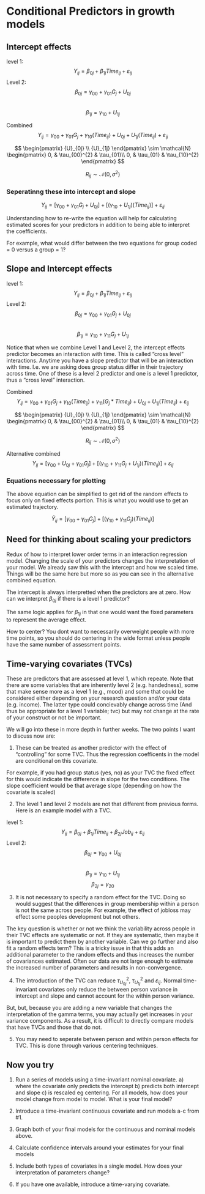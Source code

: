 # Conditional Predictors in growth models



## Intercept effects
level 1: 
$$ {Y}_{ij} = \beta_{0j}  + \beta_{1j}Time_{ij} + \varepsilon_{ij} $$
Level 2: 
$$ {\beta}_{0j} = \gamma_{00} + \gamma_{01}G_{j} +   U_{0j}$$  
$$ {\beta}_{1j} = \gamma_{10} + U_{1j} $$  



Combined
  $$ {Y}_{ij} = \gamma_{00} + \gamma_{01}G_{j}+  \gamma_{10} (Time_{ij}) + U_{0j} + U_{1j}(Time_{ij}) + \varepsilon_{ij} $$

$$ \begin{pmatrix} {U}_{0j} \\ {U}_{1j} \end{pmatrix}
\sim \mathcal{N} \begin{pmatrix} 
  0,     & \tau_{00}^{2} & \tau_{01}\\ 
  0, & \tau_{01} & \tau_{10}^{2}
\end{pmatrix} $$


$$ {R}_{ij} \sim \mathcal{N}(0, \sigma^{2})  $$


### Seperatinng these into intercept and slope

  $$ {Y}_{ij} = [\gamma_{00} + \gamma_{01}G_{j}+ U_{0j}]  + [(\gamma_{10}  + U_{1j})(Time_{ij})] + \varepsilon_{ij} $$
  

Understanding how to re-write the equation will help for calculating estimated scores for your predictors in addition to being able to interpret the coefficients.

For example, what would differ between the two equations for group coded = 0 versus a group = 1?


## Slope and Intercept effects

level 1: 
$$ {Y}_{ij} = \beta_{0j}  + \beta_{1j}Time_{ij} + \varepsilon_{ij} $$
Level 2: 
$$ {\beta}_{0j} = \gamma_{00} + \gamma_{01}G_{j} +   U_{0j}$$  
$$ {\beta}_{1j} = \gamma_{10} + \gamma_{11}G_{j} + U_{1j} $$  


Notice that when we combine Level 1 and Level 2, the intercept effects predictor becomes an interaction with time. This is called "cross level" interactions. Anytime you have a slope predictor that will be an interaction with time. I.e. we are asking does group status differ in their trajectory across time. One of these is a level 2 predictor and one is a level 1 predictor, thus a "cross level" interaction. 


Combined
  $$ {Y}_{ij} = \gamma_{00} + \gamma_{01}G_{j}+  \gamma_{10} (Time_{ij}) + \gamma_{11}(G_{j}*Time_{ij}) +  U_{0j} + U_{1j}(Time_{ij}) + \varepsilon_{ij} $$

$$ \begin{pmatrix} {U}_{0j} \\ {U}_{1j} \end{pmatrix}
\sim \mathcal{N} \begin{pmatrix} 
  0,     & \tau_{00}^{2} & \tau_{01}\\ 
  0, & \tau_{01} & \tau_{10}^{2}
\end{pmatrix} $$


$$ {R}_{ij} \sim \mathcal{N}(0, \sigma^{2})  $$


Alternative combined
$$ {Y}_{ij} = [\gamma_{00} + U_{0j} +\gamma_{01}G_{j}] + [(\gamma_{10}  + \gamma_{11}G_{j}+  U_{1j})(Time_{ij})] + \varepsilon_{ij} $$
  
### Equations necessary for plotting

The above equation can be simplified to get rid of the random effects to focus only on fixed effects portion. This is what you would use to get an estimated trajectory. 
  
  $$ \hat{Y}_{ij} = [\gamma_{00} +\gamma_{01}G_{j}] + [(\gamma_{10}  + \gamma_{11}G_{j})(Time_{ij})] $$
  
## Need for thinking about scaling your predictors

Redux of how to interpret lower order terms in an interaction regression model. Changing the scale of your predictors changes the interpretation of your model. We already saw this with the intercept and how we scaled time. Things will be the same here but more so as you can see in the alternative combined equation.

The intercept is always interpretted when the predictors are at zero. How can we interpret  $\beta_{0j}$ if there is a level 1 predictor? 

The same logic applies for $\beta_{1j}$ in that one would want the fixed parameters to represent the average effect. 

How to center? You dont want to necessarily overweight people with more time points, so you should do centering in the wide format unless people have the same number of assessment points. 


## Time-varying covariates (TVCs)

These are predictors that are assessed at level 1, which repeate. Note that there are some variables that are inherently level 2 (e.g. handedness), some that make sense more as a level 1 (e.g., mood) and some that could be considered either depending on your research question and/or your data (e.g. income). The latter type could concievably change across time (And thus be appropriate for a level 1 variable; tvc) but may not change at the rate of your construct or not be important.

We will go into these in more depth in further weeks. The two points I want to discuss now are: 

1. These can be treated as another predictor with the effect of "controlling" for some TVC. Thus the regression coefficents in the model are conditional on this covariate. 

For example, if you had group status (yes, no) as your TVC the fixed effect for this would indicate the difference in slope for the two conditions. The slope coefficient would be that average slope (depending on how the covariate is scaled)


2. The level 1 and level 2 models are not that different from previous forms. Here is an example model with a TVC. 

level 1: 
$$ {Y}_{ij} = \beta_{0j}  + \beta_{1j}Time_{ij} + \beta_{2j}Job_{ij} +\varepsilon_{ij} $$
Level 2: 
$$ {\beta}_{0j} = \gamma_{00} +    U_{0j}$$  
$$ {\beta}_{1j} = \gamma_{10} + U_{1j} $$
$$ {\beta}_{2j} = \gamma_{20} $$

3. It is not necessary to specify a random effect for the TVC. Doing so would suggest that the differences in group membership within a person is not the same across people. For example, the effect of jobloss may effect some peoples development but not others. 

The key question is whether or not we think the variability across people in their TVC effects are systematic or not. If they are systematic, then maybe it is important to predict them by another variable. Can we go further and also fit a random effects term? This is a tricky issue in that this adds an additional parameter to the random effects and thus increases the number of covariances estimated. Often our data are not large enough to estimate the increased number of parameters and results in non-convergence.

4. The introduction of the TVC can reduce $\tau^2_{U_{0j}}$, $\tau^2_{U_{1j}}$ and $\varepsilon_{ij}$. Normal time-invariant covariates only reduce the between person variance in intercept and slope and cannot account for the within person variance. 

But, but, because you are adding a new variable that changes the interpretation of the gamma terms, you may actually get increases in your variance components. As a result, it is difficult to directly compare models that have TVCs and those that do not. 

5. You may need to seperate between person and within person effects for TVC. This is done through various centering techniques. 


## Now you try

1. Run a series of models using a time-invariant nominal covariate. a) where the covariate only predicts the intercept b) predicts both intercept and slope c) is rescaled eg centering. For all models, how does your model change from model to model. What is your final model?  

2. Introduce a time-invariant continuous covariate and run models a-c from #1. 

3. Graph both of your final models for the continuous and nominal models above. 
4. Calculate confidence intervals around your estimates for your final models

5. Include both types of covariates in a single model. How does your interpretation of parameters change? 

6. If you have one available, introduce a time-varying covariate. 

